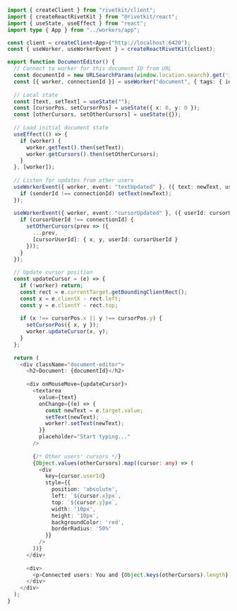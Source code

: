 ```typescript
import { createClient } from "rivetkit/client";
import { createReactRivetKit } from "@rivetkit/react";
import { useState, useEffect } from "react";
import type { App } from "../workers/app";

const client = createClient<App>("http://localhost:6420");
const { useWorker, useWorkerEvent } = createReactRivetKit(client);

export function DocumentEditor() {
  // Connect to worker for this document ID from URL
  const documentId = new URLSearchParams(window.location.search).get('id') || 'default-doc';
  const [{ worker, connectionId }] = useWorker("document", { tags: { id: documentId } });
  
  // Local state
  const [text, setText] = useState("");
  const [cursorPos, setCursorPos] = useState({ x: 0, y: 0 });
  const [otherCursors, setOtherCursors] = useState({});
  
  // Load initial document state
  useEffect(() => {
    if (worker) {
      worker.getText().then(setText);
      worker.getCursors().then(setOtherCursors);
    }
  }, [worker]);
  
  // Listen for updates from other users
  useWorkerEvent({ worker, event: "textUpdated" }, ({ text: newText, userId: senderId }) => {
    if (senderId !== connectionId) setText(newText);
  });
  
  useWorkerEvent({ worker, event: "cursorUpdated" }, ({ userId: cursorUserId, x, y }) => {
    if (cursorUserId !== connectionId) {
      setOtherCursors(prev => ({
        ...prev,
        [cursorUserId]: { x, y, userId: cursorUserId }
      }));
    }
  });
  
  // Update cursor position
  const updateCursor = (e) => {
    if (!worker) return;
    const rect = e.currentTarget.getBoundingClientRect();
    const x = e.clientX - rect.left;
    const y = e.clientY - rect.top;
    
    if (x !== cursorPos.x || y !== cursorPos.y) {
      setCursorPos({ x, y });
      worker.updateCursor(x, y);
    }
  };
  
  return (
    <div className="document-editor">
      <h2>Document: {documentId}</h2>
      
      <div onMouseMove={updateCursor}>
        <textarea
          value={text}
          onChange={(e) => {
            const newText = e.target.value;
            setText(newText);
            worker?.setText(newText);
          }}
          placeholder="Start typing..."
        />
        
        {/* Other users' cursors */}
        {Object.values(otherCursors).map((cursor: any) => (
          <div 
            key={cursor.userId}
            style={{
              position: 'absolute',
              left: `${cursor.x}px`,
              top: `${cursor.y}px`,
              width: '10px',
              height: '10px',
              backgroundColor: 'red',
              borderRadius: '50%'
            }}
          />
        ))}
      </div>
      
      <div>
        <p>Connected users: You and {Object.keys(otherCursors).length} others</p>
      </div>
    </div>
  );
}
```
